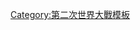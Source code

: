 {{Campaign
|name={{Le|波蘭歷史 (1939年-1945年)|History of Poland (1939–1945)|波蘭}}及[[德国前东部领土|德國東部]]1944年-1945年
|raw_name=Campaignbox Poland 1944-1945
|battles=
<div><!--(reduces gap between wrapped lines)-->
<div style="padding-bottom:0.25em;">
'''[[苏联红军]]行動'''<br/>
[[巴格拉基昂行動|巴格拉基昂]] ({{Le|維爾紐斯攻勢|Vilnius offensive|維爾紐斯}} &ndash; {{Le|比亞韋斯托克攻勢|Belostok offensive|比亞韋斯托克}} &ndash; {{Le|奧索維茨攻勢|Osovets offensive|奧索維茨}} &ndash; [[盧布林–布列斯特攻勢|盧布林–布列斯特]]) &ndash; [[利沃夫-桑多梅日攻勢|利沃夫-桑多梅日]]  &ndash; [[波羅的海攻勢|波羅的海]] &ndash; [[維斯瓦河-奧得河攻勢|維斯瓦河-奧德河]] &ndash; [[東普魯士攻勢|東普魯士]] &ndash; [[東波美拉尼亞攻勢|東波美拉尼亞]] &ndash; [[西里西亞攻勢|西里西亞]]
</div><div style="padding-bottom:0.25em;">
'''{{Le|第二次世界大戰波蘭抵抗運動|Polish resistance movement in World War II|波蘭抵抗運動}}'''<br/>
{{Le|暴風雨行動|Operation Tempest|暴風雨}}
</div>
'''[[德意志國防軍]]行動'''<br/>
[[夏至行動]]</div>
}}<noinclude>
[[Category:第二次世界大戰模板]]
</noinclude>